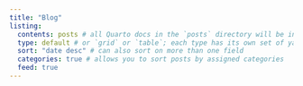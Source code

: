```yaml
---
title: "Blog"
listing: 
  contents: posts # all Quarto docs in the `posts` directory will be included on your listing page
  type: default # or `grid` or `table`; each type has its own set of yaml options to include
  sort: "date desc" # can also sort on more than one field
  categories: true # allows you to sort posts by assigned categories 
  feed: true
---
```

